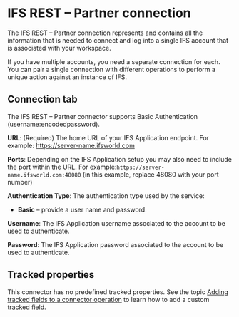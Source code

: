 
# IFS REST – Partner connection 

<head>
  <meta name="guidename" content="Integration"/>
  <meta name="context" content="GUID-6cc1f90b-dc2c-4c2b-ae60-6cf9e977e94b"/>
</head>


The IFS REST – Partner connection represents and contains all the information that is needed to connect and log into a single IFS account that is associated with your workspace.

If you have multiple accounts, you need a separate connection for each. You can pair a single connection with different operations to perform a unique action against an instance of IFS.

## Connection tab

The IFS REST – Partner connector supports Basic Authentication \(username:encodedpassword\).

**URL**: \(Required\) The home URL of your IFS Application endpoint. For example: https://server-name.ifsworld.com

**Ports**: Depending on the IFS Application setup you may also need to include the port within the URL. For example:`https://server-name.ifsworld.com:48080` \(in this example, replace 48080 with your port number\)

**Authentication Type**: The authentication type used by the service:

  -   **Basic** – provide a user name and password.

**Username**: The IFS Application username associated to the account to be used to authenticate.

**Password**: The IFS Application password associated to the account to be used to authenticate.

## Tracked properties

This connector has no predefined tracked properties. See the topic [Adding tracked fields to a connector operation](../Process%20building/t-atm-Adding_tracked_fields_to_a_connector_operation_f71821dd-95ee-4ebd-bfc9-3333262f56f6.md) to learn how to add a custom tracked field.

<TestConnection />